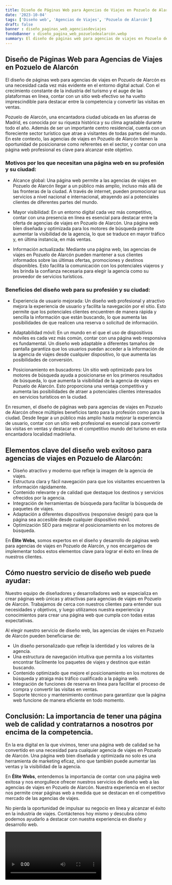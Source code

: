 ```yaml
---
title: Diseño de Páginas Web para Agencias de Viajes en Pozuelo de Alarcón
date: '2023-10-04'
tags: ['Diseño web', 'Agencias de Viajes', 'Pozuelo de Alarcón']
draft: false
banner : diseño_paginas_web_agenciasdeviajes
fondoBanner : diseño_pagina_web_pozuelodealarcón.webp
summary: El diseño de páginas web para agencias de viajes en Pozuelo de Alarcón es una necesidad cada vez más evidente en el entorno digital actual. Con el crecimiento constante de la industria del turismo y el auge de las plataformas en línea, contar con un sitio web efectivo se ha vuelto imprescindible para destacar entre la competencia y convertir las visitas en ventas.
---
```


## Diseño de Páginas Web para Agencias de Viajes en Pozuelo de Alarcón

El diseño de páginas web para agencias de viajes en Pozuelo de Alarcón es una necesidad cada vez más evidente en el entorno digital actual. Con el crecimiento constante de la industria del turismo y el auge de las plataformas en línea, contar con un sitio web efectivo se ha vuelto imprescindible para destacar entre la competencia y convertir las visitas en ventas.

Pozuelo de Alarcón, una encantadora ciudad ubicada en las afueras de Madrid, es conocida por su riqueza histórica y su clima agradable durante todo el año. Además de ser un importante centro residencial, cuenta con un floreciente sector turístico que atrae a visitantes de todas partes del mundo. En este contexto, las agencias de viajes en Pozuelo de Alarcón tienen la oportunidad de posicionarse como referentes en el sector, y contar con una página web profesional es clave para alcanzar este objetivo.

### Motivos por los que necesitan una página web en su profesión y su ciudad:

- Alcance global: Una página web permite a las agencias de viajes en Pozuelo de Alarcón llegar a un público más amplio, incluso más allá de las fronteras de la ciudad. A través de internet, pueden promocionar sus servicios a nivel nacional e internacional, atrayendo así a potenciales clientes de diferentes partes del mundo.

- Mayor visibilidad: En un entorno digital cada vez más competitivo, contar con una presencia en línea es esencial para destacar entre la oferta de agencias de viajes en Pozuelo de Alarcón. Una página web bien diseñada y optimizada para los motores de búsqueda permite aumentar la visibilidad de la agencia, lo que se traduce en mayor tráfico y, en última instancia, en más ventas.

- Información actualizada: Mediante una página web, las agencias de viajes en Pozuelo de Alarcón pueden mantener a sus clientes informados sobre las últimas ofertas, promociones y destinos disponibles. Esto facilita la comunicación con los potenciales viajeros y les brinda la confianza necesaria para elegir la agencia como su proveedor de servicios turísticos.

### Beneficios del diseño web para su profesión y su ciudad:

- Experiencia de usuario mejorada: Un diseño web profesional y atractivo mejora la experiencia de usuario y facilita la navegación por el sitio. Esto permite que los potenciales clientes encuentren de manera rápida y sencilla la información que están buscando, lo que aumenta las posibilidades de que realicen una reserva o solicitud de información.

- Adaptabilidad móvil: En un mundo en el que el uso de dispositivos móviles es cada vez más común, contar con una página web responsiva es fundamental. Un diseño web adaptable a diferentes tamaños de pantalla garantiza que los usuarios puedan acceder a la información de la agencia de viajes desde cualquier dispositivo, lo que aumenta las posibilidades de conversión.

- Posicionamiento en buscadores: Un sitio web optimizado para los motores de búsqueda ayuda a posicionarse en los primeros resultados de búsqueda, lo que aumenta la visibilidad de la agencia de viajes en Pozuelo de Alarcón. Esto proporciona una ventaja competitiva y aumenta las posibilidades de atraer a potenciales clientes interesados en servicios turísticos en la ciudad.

En resumen, el diseño de páginas web para agencias de viajes en Pozuelo de Alarcón ofrece múltiples beneficios tanto para la profesión como para la ciudad. Desde llegar a un público más amplio hasta mejorar la experiencia de usuario, contar con un sitio web profesional es esencial para convertir las visitas en ventas y destacar en el competitivo mundo del turismo en esta encantadora localidad madrileña.

<GifSeo />

<Cta />

## Elementos clave del diseño web exitoso para agencias de viajes en Pozuelo de Alarcón: 

- Diseño atractivo y moderno que refleje la imagen de la agencia de viajes.
- Estructura clara y fácil navegación para que los visitantes encuentren la información rápidamente.
- Contenido relevante y de calidad que destaque los destinos y servicios ofrecidos por la agencia.
- Integración de herramientas de búsqueda para facilitar la búsqueda de paquetes de viajes.
- Adaptación a diferentes dispositivos (responsive design) para que la página sea accesible desde cualquier dispositivo móvil.
- Optimización SEO para mejorar el posicionamiento en los motores de búsqueda.

En **Élite Webs**, somos expertos en el diseño y desarrollo de páginas web para agencias de viajes en Pozuelo de Alarcón, y nos encargamos de implementar todos estos elementos clave para lograr el éxito en línea de nuestros clientes.

## Cómo nuestro servicio de diseño web puede ayudar:

Nuestro equipo de diseñadores y desarrolladores web se especializa en crear páginas web únicas y atractivas para agencias de viajes en Pozuelo de Alarcón. Trabajamos de cerca con nuestros clientes para entender sus necesidades y objetivos, y luego utilizamos nuestra experiencia y conocimientos para crear una página web que cumpla con todas estas expectativas.

Al elegir nuestro servicio de diseño web, las agencias de viajes en Pozuelo de Alarcón pueden beneficiarse de:

- Un diseño personalizado que refleje la identidad y los valores de la agencia.
- Una estructura de navegación intuitiva que permita a los visitantes encontrar fácilmente los paquetes de viajes y destinos que están buscando.
- Contenido optimizado que mejore el posicionamiento en los motores de búsqueda y atraiga más tráfico cualificado a la página web.
- Integración de funciones de reserva en línea para facilitar el proceso de compra y convertir las visitas en ventas.
- Soporte técnico y mantenimiento continuo para garantizar que la página web funcione de manera eficiente en todo momento.

## Conclusión: La importancia de tener una página web de calidad y contratarnos a nosotros por encima de la competencia.

En la era digital en la que vivimos, tener una página web de calidad se ha convertido en una necesidad para cualquier agencia de viajes en Pozuelo de Alarcón. Una página web bien diseñada y optimizada no solo es una herramienta de marketing eficaz, sino que también puede aumentar las ventas y la visibilidad de la agencia.

En **Élite Webs**, entendemos la importancia de contar con una página web exitosa y nos enorgullece ofrecer nuestros servicios de diseño web a las agencias de viajes en Pozuelo de Alarcón. Nuestra experiencia en el sector nos permite crear páginas web a medida que se destacan en el competitivo mercado de las agencias de viajes.

No pierda la oportunidad de impulsar su negocio en línea y alcanzar el éxito en la industria de viajes. Contáctenos hoy mismo y descubra cómo podemos ayudarlo a destacar con nuestra experiencia en diseño y desarrollo web.

<Video />

<CtaBot job='Agencias de Viajes' city='Pozuelo de Alarcón'/>

<Gmaps query='Pozuelo de Alarcón+españa+maps' />